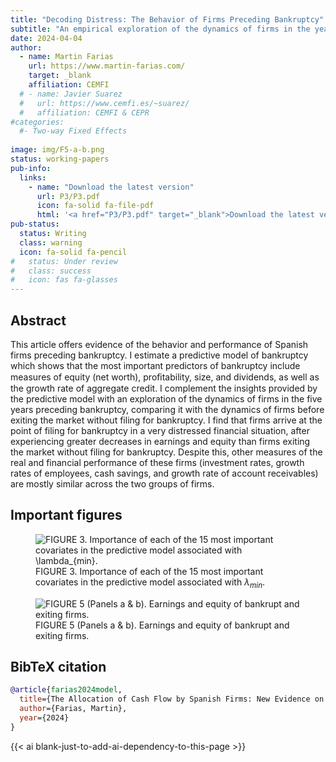 ```yaml
---
title: "Decoding Distress: The Behavior of Firms Preceding Bankruptcy"
subtitle: "An empirical exploration of the dynamics of firms in the years leading up to bankruptcy."
date: 2024-04-04
author:
  - name: Martin Farias
    url: https://www.martin-farias.com/
    target: _blank
    affiliation: CEMFI
  # - name: Javier Suarez
  #   url: https://www.cemfi.es/~suarez/
  #   affiliation: CEMFI & CEPR
#categories:
  #- Two-way Fixed Effects
  
image: img/F5-a-b.png
status: working-papers
pub-info:
  links:
    - name: "Download the latest version"
      url: P3/P3.pdf
      icon: fa-solid fa-file-pdf
      html: '<a href="P3/P3.pdf" target="_blank">Download the latest version</a>'
pub-status: 
  status: Writing
  class: warning
  icon: fa-solid fa-pencil
#   status: Under review
#   class: success
#   icon: fas fa-glasses
---
```


## Abstract

This article offers evidence of the behavior and performance of Spanish firms preceding bankruptcy. I estimate a predictive model of bankruptcy which shows that the most important predictors of bankruptcy include measures of equity (net worth), proﬁtability, size, and dividends, as well as the growth rate of aggregate credit. I complement the insights provided by the predictive model with an exploration of the dynamics of firms in the five years preceding bankruptcy, comparing it with the dynamics of firms before exiting the market without filing for bankruptcy. I find that firms arrive at the point of filing for bankruptcy in a very distressed financial situation, after experiencing greater decreases in earnings and equity than firms exiting the market without filing for bankruptcy. Despite this, other measures of the real and financial performance of these firms (investment rates, growth rates of employees, cash savings, and growth rate of account receivables) are mostly similar across the two groups of firms.

## Important figures

![FIGURE 3. Importance of each of the 15 most important covariates in the predictive model associated with $\lambda_{min}$.](img/F3.png)

![FIGURE 5 (Panels a & b). Earnings and equity of bankrupt and exiting firms.](img/F5-a-b.png)

## BibTeX citation

```bibtex
@article{farias2024model,
  title={The Allocation of Cash Flow by Spanish Firms: New Evidence on the Impact of Financial Frictions},
  author={Farias, Martin},
  year={2024}
}
```

{{< ai blank-just-to-add-ai-dependency-to-this-page >}}
